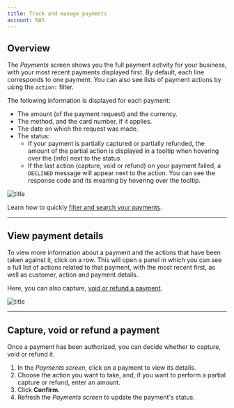 ```yaml
---
title: Track and manage payments
account: NAS
---
```


## Overview

The *Payments* screen shows you the full payment activity for your business, with your most recent payments displayed first. By default, each line corresponds to one payment. You can also see lists of payment actions by using the `action:` filter.

The following information is displayed for each payment:

- The amount (of the payment request) and the currency.
- The method, and the card number, if it applies.
- The date on which the request was made.
- The status:
    - If your payment is partially captured or partially refunded, the amount of the partial action is displayed in a tooltip when hovering over the (info) next to the status.
    - If the last action (capture, void or refund) on your payment failed, a `DECLINED` message will appear next to the action. You can see the response code and its meaning by hovering over the tooltip.

![title](/NAS/Dashboard/Track_and_manage_payments/payments_screen.png)

<TipBox>

Learn how to quickly [filter and search your payments](/dashboard/track-and-manage-payments/filter-payments).

</TipBox>

---

## View payment details

To view more information about a payment and the actions that have been taken against it, click on a row. This will open a panel in which you can see a full list of actions related to that payment, with the most recent first, as well as customer, action and payment details.

Here, you can also capture, [void or refund a payment](/dashboard/track-and-manage-payments#Trackandmanagepayments-paymentactions).

![title](/NAS/Dashboard/Track_and_manage_payments/payment_details_panel.png)

---

## Capture, void or refund a payment

Once a payment has been authorized, you can decide whether to capture, void or refund it.

1. In the *Payments screen*, click on a payment to view its details.
2. Choose the action you want to take, and, if you want to perform a partial capture or refund, enter an amount.
3. Click **Confirm**.
4. Refresh the *Payments screen* to update the payment's status.
